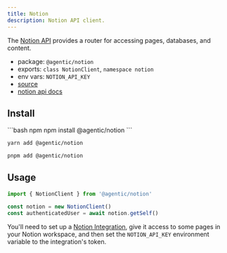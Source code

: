 ```yaml
---
title: Notion
description: Notion API client.
---
```


The [Notion API](https://developers.notion.com/docs) provides a router for accessing pages, databases, and content.

- package: `@agentic/notion`
- exports: `class NotionClient`, `namespace notion`
- env vars: `NOTION_API_KEY`
- [source](https://github.com/transitive-bullshit/agentic/blob/main/packages/notion/src/notion-client.ts)
- [notion api docs](https://developers.notion.com/docs)

## Install

<CodeGroup>
```bash npm
npm install @agentic/notion
```

```bash yarn
yarn add @agentic/notion
```

```bash pnpm
pnpm add @agentic/notion
```

</CodeGroup>

## Usage

```ts
import { NotionClient } from '@agentic/notion'

const notion = new NotionClient()
const authenticatedUser = await notion.getSelf()
```

You'll need to set up a [Notion Integration](https://developers.notion.com/docs/authorization), give it access to some pages in your Notion workspace, and then set the `NOTION_API_KEY` environment variable to the integration's token.
